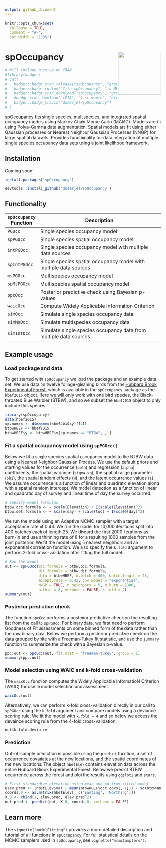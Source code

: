 ```yaml
---
output: github_document
---
```


<!-- README.md is generated from README.Rmd. Please edit that file -->

```r
knitr::opts_chunk$set(
  collapse = TRUE,
  comment = "#>",
  out.width = "100%")
```

# spOccupancy <a href='https://www.jeffdoser.com/files/spoccupancy-web/'><img src="man/figures/logo.png" align="right" height="139"/></a>


```r
# Will include once up on CRAN
#library(badger)
# cat(
# 	badger::badge_cran_release("spOccupancy", "green"),
# 	badger::badge_custom("Cite spOccupancy", "in MEE", "yellow", "https://jeffdoser.com"),
# 	badger::badge_cran_download("spOccupancy", "grand-total", "blue"),
# 	#badge_cran_download("rFIA", "last-month", "blue"),
# 	badger::badge_travis("doserjef/spOccupancy")
# )
```

spOccupancy fits single species, multispecies, and integrated spatial occupancy models using Markov Chain Monte Carlo (MCMC). Models are fit using Polya-Gamma data augmentation. Spatial models are fit using either Gaussian processes or Nearest Neighbor Gaussian Processes (NNGP) for large spatial datasets. Provides functionality for data integration of multiple single species occupancy data sets using a joint likelihood framework. 

## Installation

Coming soon!

<!--You can install the released version of `spOccupancy` from [CRAN](https://CRAN.R-project.org) with:-->

```r
install.packages("spOccupancy")
```

<!--Alternatively, you can install the development version from GitHub, although note this will only work if you have the proper compilation tools, as the `C/C++` code must be compiled:-->
```r
devtools::install_github('doserjef/spOccupancy')
```

## Functionality

|`spOccupancy` Function  | Description                                                   |
|---------------- |----------------------------------------------------------------------|
|`PGOcc`          | Single species occupancy model                                       |
|`spPGOcc`        | Single species spatial occupancy model                               |
|`intPGOcc`       | Single species occupancy model with multiple data sources            |
|`spIntPGOcc`     | Single species spatial occupancy model with multiple data sources    |
|`msPGOcc`        | Multispecies occupancy model                                         |
|`spMsPGOcc`      | Multispecies spatial occupancy model                                 |
|`ppcOcc`         | Posterior predictive check using Bayesian p-values                   | 
|`waicOcc`        | Compute Widely Applicable Information Criterion                      |
|`simOcc`         | Simulate single species occupancy data                               |
|`simMsOcc`       | Simulate multispecies occupancy data                                 |
|`simIntOcc`      | Simulate single species occupancy data from multiple data sources

## Example usage

### Load package and data

To get started with `spOccupancy` we load the package and an example data set. We use data on twelve foliage-gleaning birds from the [Hubbard Brook Experimental Forest](https://hubbardbrook.org/), which is available in the `spOccupancy` package as the `hbef2015` object. Here we will only work with one bird species, the Black-throated Blue Warbler (BTBW), and so we subset the `hbef2015` object to only include this species.

```r
library(spOccupancy)
data(hbef2015)
sp.names <- dimnames(hbef2015$y)[[1]]
btbwHBEF <- hbef2015
btbwHBEF$y <- btbwHBEF$y[sp.names == "BTBW", , ]
```

### Fit a spatial occupancy model using `spPGOcc()`

Below we fit a single species spatial occupancy model to the BTBW data using a Nearest Neighbor Gaussian Process. We use the default priors and starting values for the occurrence (`beta`) and regression (`alpha`) coefficients, the spatial variance (`sigma.sq`), the spatial range parameter (`phi`), the spatial random effects (`w`), and the latent occurrence values (`z`). We assume occurrence is a function of linear and quadratic elevation along with a spatial random intercept. We model detection as a function of linear and quadratic day of survey and linear time of day the survey occurred.

```r
# Specify model formulas
btbw.occ.formula <- ~ scale(Elevation) + I(scale(Elevation)^2)
btbw.det.formula <- ~ scale(day) + scale(tod) + I(scale(day)^2)
```

We run the model using an Adaptive MCMC sampler with a target acceptance rate of 0.43. We run the model for 10,000 iterations split into 400 batches each of length 25. We discard the first 2000 iterations as burn-in and use a thinning rate of 8 for a resulting 1000 samples from the joint posterior. We fit the model using 5 nearest neighbors and an exponential correlation function. We also specify the `k.fold` argument to perform 2-fold cross-validation after fitting the full model. 

```r
# Run the model
out <- spPGOcc(occ.formula = btbw.occ.formula,
               det.formula = btbw.det.formula,
               data = btbwHBEF, n.batch = 400, batch.length = 25,
               accept.rate = 0.43, cov.model = "exponential", 
               NNGP = TRUE, n.neighbors = 5, n.burn = 2000, 
               n.thin = 8, verbose = FALSE, k.fold = 2)
summary(out)
```

### Posterior predictive check

The function `ppcOcc` performs a posterior predictive check on the resulting list from the call to `spPGOcc`. For binary data, we first need to perform Goodness of Fit assessments on some binned form of the data rather than the raw binary data. Below we perform a posterior predictive check on the data grouped by site with a Freeman-Tukey fit statistic, and use the `summary` function to summarize the check with a Bayesian p-value.

```r
ppc.out <- ppcOcc(out, fit.stat = 'freeman-tukey', group = 1)
summary(ppc.out)
```

### Model selection using WAIC and k-fold cross-validation

The `waicOcc` function computes the Widely Applicable InformatioN Criterion (WAIC) for use in model selection and assessment. 

```r
waicOcc(out)
```

Alternatively, we can perform k-fold cross-validation directly in our call to `spPGOcc` using the `k.fold` argument and compare models using a deviance scoring rule. We fit the model with `k.fold = 4` and so below we access the devaince scoring rule from the 4-fold cross-validation. 

```r
out$k.fold.deviance
```

### Prediction

Out-of-sample prediction is possible using the `predict` function, a set of occurrence covariates at the new locations, and the spatial coordinates of the new locations. The object `hbefElev` contains elevation data across the entire Hubbard Brook Experimental Forest. Below we predict BTBW occurrence across the forest and plot the results using `ggplot2` and `stars`. 

```r
# First standardize elevation using mean and sd from fitted model
elev.pred <- (hbefElev$val - mean(btbwHBEF$occ.covs[, 1])) / sd(btbwHBEF$occ.covs[, 1])
coords.0 <- as.matrix(hbefElev[, c('Easting', 'Northing')])
X.0 <- cbind(1, elev.pred, elev.pred^2)
out.pred <- predict(out, X.0, coords.0, verbose = FALSE)
```

## Learn more

The `vignette("modelFitting")` provides a more detailed description and tutorial of all functions in `spOccupancy`. For full statistical details on the MCMC samplers used in `spOccupancy`, see `vignette("mcmcSamplers")`. 

